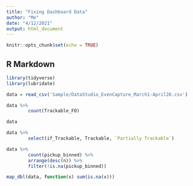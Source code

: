 ```yaml
---
title: "Fixing Dashboard Data"
author: "Me"
date: "4/12/2021"
output: html_document
---
```


```r
knitr::opts_chunk$set(echo = TRUE)
```

## R Markdown

```r
library(tidyverse)
library(lubridate)
```

```r
data = read_csv('Sample/DataStudio_EvenCapture_March1-April20.csv')
```

```r
data %>%
        count(Trackable_FO)
```

```r
data
```


```r
data %>%
        select(if_Trackable, Trackable, `Partially Trackable`)
```


```r
data %>%
        count(pickup_binned) %>%
        arrange(desc(n)) %>%
        filter(!is.na(pickup_binned))
```


```r
map_dbl(data, function(x) sum(is.na(x)))
```




